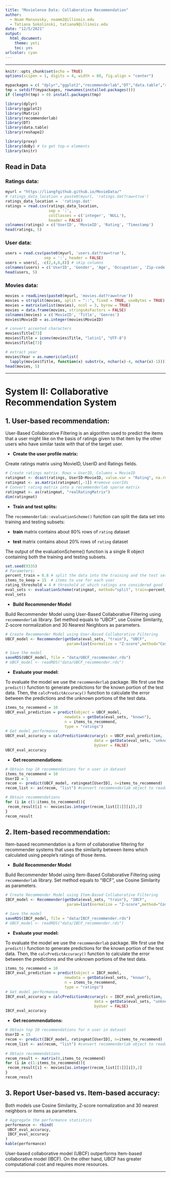 ```yaml
---
title: "Movielense Data: Collaborative Recommendation"
author: 
  - Noam Mansovsky, noamm2@illinois.edu
  - Tatiana Sokolinski, tatiana9@illinois.edu
date: "12/5/2021"
output:
  html_document: 
    theme: yeti
    toc: yes
urlcolor: cyan
---
```

***
```r
knitr::opts_chunk$set(echo = TRUE)
options(scipen = 1, digits = 4, width = 80, fig.align = "center")

mypackages = c( "dplyr","ggplot2","recommenderlab","DT","data.table","reshape2","Matrix","proxy","doBy")   
tmp = setdiff(mypackages, rownames(installed.packages())) 
if (length(tmp) > 0) install.packages(tmp)

library(dplyr)
library(ggplot2)
library(Matrix)
library(recommenderlab)
library(DT)
library(data.table)
library(reshape2)

library(proxy)
library(doBy) # to get top-n elements
library(knitr)
```


## Read in Data

### Ratings data:
```r
myurl = "https://liangfgithub.github.io/MovieData/"
# ratings_data_location = paste0(myurl, 'ratings.dat?raw=true')
ratings_data_location =  'ratings.dat'
ratings = read.csv(ratings_data_location, 
                   sep = ':',
                   colClasses = c('integer', 'NULL'), 
                   header = FALSE)
colnames(ratings) = c('UserID', 'MovieID', 'Rating', 'Timestamp')
head(ratings, 5)
```


### User data:
```r
users = read.csv(paste0(myurl, 'users.dat?raw=true'),
                 sep = ':', header = FALSE)
users = users[, -c(2,4,6,8)] # skip columns
colnames(users) = c('UserID', 'Gender', 'Age', 'Occupation', 'Zip-code')
head(users, 5)
```

### Movies data:

```r
movies = readLines(paste0(myurl, 'movies.dat?raw=true'))
movies = strsplit(movies, split = "::", fixed = TRUE, useBytes = TRUE)
movies = matrix(unlist(movies), ncol = 3, byrow = TRUE)
movies = data.frame(movies, stringsAsFactors = FALSE)
colnames(movies) = c('MovieID', 'Title', 'Genres')
movies$MovieID = as.integer(movies$MovieID)

# convert accented characters
movies$Title[73]
movies$Title = iconv(movies$Title, "latin1", "UTF-8")
movies$Title[73]

# extract year
movies$Year = as.numeric(unlist(
  lapply(movies$Title, function(x) substr(x, nchar(x)-4, nchar(x)-1))))
head(movies, 5)
```

***
# System II: Collaborative Recommendation System

## 1. User-based recommendation:

User-Based Collaborative Filtering is an algorithm used to predict the items that a user might like on the basis of ratings given to that item by the other users who have similar taste with that of the target user.

- **Create the user profile matrix:**

Create ratings matrix using MovieID, UserID and Ratings fields.

```r
# Create ratings matrix. Rows = UserID, Columns = MovieID
ratingmat <- dcast(ratings, UserID~MovieID, value.var = "Rating", na.rm=FALSE)
ratingmat <- as.matrix(ratingmat[,-1]) #remove userIds
# Convert rating matrix into a recommenderlab sparse matrix
ratingmat <- as(ratingmat, "realRatingMatrix")
dim(ratingmat)
```

- **Train and test splits:**

The `recommenderlab::evaluationScheme()` function can split the data set into training and testing subsets:

- **train** matrix contains about 80% rows of `rating` dataset

- **test** matrix contains about 20% rows of `rating` dataset


The output of the evaluationScheme() function is a single R object containing both the training and testing subsets.

```r
set.seed(9335)
# Parameters:
percent_train = 0.8 # split the data into the training and the test sets (80%/20%)
items_to_keep = 15  # items to use for each user
rating_threshold = 4 # threshold at which ratings are considered good for evaluation
eval_sets <- evaluationScheme(ratingmat, method="split", train=percent_train, given=items_to_keep, goodRating=rating_threshold)
eval_sets
```

- **Build Recommender Model**

Build Recommender Model using User-Based Collaborative Filtering using `recommenderlab` library. Set method equals to "UBCF", use Cosine Similarity, Z-score normalization and 30 Nearest Neighbors as parameters.
```r
# Create Recommender Model using User-Based Collaborative Filtering
UBCF_model <- Recommender(getData(eval_sets, "train"), "UBCF", 
                           param=list(normalize = "Z-score",method="Cosine",nn=30))
```

```r
# Save the model
saveRDS(UBCF_model, file = "data/UBCF_recommender.rds")
# UBCF_model <- readRDS("data/UBCF_recommender.rds")
```

- **Evaluate your model:**

To evaluate the model we use the `recommenderlab` package. We first use the `predict()` function to generate predictions for the known portion of the test data. Then, the `calcPredictAccuracy()` function to calculate the error between the predictions and the unknown portions of the test data.

```r
items_to_recommend = 10
UBCF_eval_prediction = predict(object = UBCF_model,
                          newdata = getData(eval_sets, "known"),
                          n = items_to_recommend,
                          type = "ratings")
# Get model performance
UBCF_eval_accuracy = calcPredictionAccuracy(x = UBCF_eval_prediction,
                                       data = getData(eval_sets, "unknown"),
                                       byUser = FALSE)
UBCF_eval_accuracy
```





- **Get recommendations:**


```r
# Obtain top 10 recommendations for n user in dataset
items_to_recommend = 10
UserID = 1
recom <- predict(UBCF_model, ratingmat[UserID], n=items_to_recommend) 
recom_list <- as(recom, "list") #convert recommenderlab object to readable list

# Obtain recommendations
for (i in c(1:items_to_recommend)){
 recom_result[i] <- movies[as.integer(recom_list[[1]][i]),2]
}
recom_result
```

## 2. Item-based recommendation:

Item-based recommendation is a form of collaborative filtering for recommender systems that uses the similarity between items which calculated using people's ratings of those items. 

- **Build Recommender Model**

Build Recommender Model using Item-Based Collaborative Filtering using `recommenderlab` library. Set method equals to "IBCF", use Cosine Similarity as parameters.
```r
# Create Recommender Model using Item-Based Collaborative Filtering
IBCF_model <- Recommender(getData(eval_sets, "train"), "IBCF", 
                           param=list(normalize = "Z-score",method="Cosine",k=30))
```

```r
# Save the model
saveRDS(IBCF_model, file = "data/IBCF_recommender.rds")
# UBCF_model <- readRDS("data/IBCF_recommender.rds")
```

- **Evaluate your model:**

To evaluate the model we use the `recommenderlab` package. We first use the `predict()` function to generate predictions for the known portion of the test data. Then, the `calcPredictAccuracy()` function to calculate the error between the predictions and the unknown portions of the test data.

```r
items_to_recommend = 10
IBCF_eval_prediction = predict(object = IBCF_model,
                          newdata = getData(eval_sets, "known"),
                          n = items_to_recommend,
                          type = "ratings")
# Get model performance
IBCF_eval_accuracy = calcPredictionAccuracy(x = IBCF_eval_prediction,
                                       data = getData(eval_sets, "unknown"),
                                       byUser = FALSE)
IBCF_eval_accuracy
```
- **Get recommendations:**

```r
# Obtain top 10 recommendations for n user in dataset
UserID = 15
recom <- predict(IBCF_model, ratingmat[UserID], n=items_to_recommend) 
recom_list <- as(recom, "list") #convert recommenderlab object to readable list
 
# Obtain recommendations
recom_result <- matrix(0,items_to_recommend)
for (i in c(1:items_to_recommend)){
 recom_result[i] <- movies[as.integer(recom_list[[1]][i]),2]
}
recom_result
```

## 3. Report User-based vs. Item-based accuracy:

Both models use Cosine Similarity, Z-score normalization and 30 nearest neighbors or items as parameters.

```r
# Aggregate the performance statistics
performance <- rbind(
 UBCF_eval_accuracy,
 IBCF_eval_accuracy
)
kable(performance)
```

User-based collaborative model (UBCF) outperforms Item-based collaborative model (IBCF). On the other hand, UBCF has greater computational cost and requires more resources. 

***


